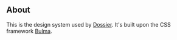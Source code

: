 
<Meta title="About" />

## About

This is the design system used by [Dossier](https://www.dossierhq.dev/). It's built upon the CSS framework [Bulma](https://bulma.io/).

